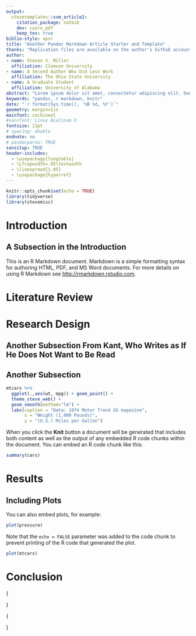 ```yaml
---
output: 
  stevetemplates::svm_article2:
    citation_package: natbib
    dev: cairo_pdf
    keep_tex: true
biblio-style: apsr
title: "Another Pandoc Markdown Article Starter and Template"
thanks: "Replication files are available on the author's Github account (http://github.com/svmiller/svm-r-markdown-templates). **Current version**: `r format(Sys.time(), '%B %d, %Y')`; **Corresponding author**: steven.v.miller@gmail.com."
author:
- name: Steven V. Miller
  affiliation: Clemson University
- name: A Second Author Who Did Less Work
  affiliation: The Ohio State University
- name: A Graduate Student
  affiliation: University of Alabama
abstract: "Lorem ipsum dolor sit amet, consectetur adipiscing elit. Donec sit amet libero justo. Pellentesque eget nibh ex. Aliquam tincidunt egestas lectus id ullamcorper. Proin tellus orci, posuere sed cursus at, bibendum ac odio. Nam consequat non ante eget aliquam. Nulla facilisis tincidunt elit. Nunc hendrerit pellentesque quam, eu imperdiet ipsum porttitor ut. Interdum et malesuada fames ac ante ipsum primis in faucibus. Suspendisse potenti. Duis vitae nibh mauris. Duis nec sem sit amet ante dictum mattis. Suspendisse diam velit, maximus eget commodo at, faucibus et nisi. Ut a pellentesque eros, sit amet suscipit eros. Nunc tincidunt quis risus suscipit vestibulum. Quisque eu fringilla massa."
keywords: "pandoc, r markdown, knitr"
date: "`r format(Sys.time(), '%B %d, %Y')`"
geometry: margin=1in
mainfont: cochineal
#sansfont: Linux Biolinum O
fontsize: 11pt
# spacing: double
endnote: no
# pandocparas: TRUE
sansitup: TRUE
header-includes:
  - \usepackage{longtable}
  - \LTcapwidth=.95\textwidth
  - \linespread{1.05}
  - \usepackage{hyperref}
---
```


```r
knitr::opts_chunk$set(echo = TRUE)
library(tidyverse)
library(stevemisc)
```



# Introduction

\kant[1]

## A Subsection in the Introduction

\kant[2-5]

This is an R Markdown document. Markdown is a simple formatting syntax for authoring HTML, PDF, and MS Word documents. For more details on using R Markdown see <http://rmarkdown.rstudio.com>. 

# Literature Review

\kant[6-14]

# Research Design

\kant[15]

## Another Subsection From Kant, Who Writes as If He Does Not Want to Be Read

\kant[16-18]

## Another Subsection

\kant[19-23]

```r

mtcars %>%
  ggplot(.,aes(wt, mpg)) + geom_point() +
  theme_steve_web() +
  geom_smooth(method="lm") +
  labs(caption = "Data: 1974 Motor Trend US magazine",
       x = "Weight (1,000 Pounds)",
       y = "(U.S.) Miles per Gallon")

```

When you click the **Knit** button a document will be generated that includes both content as well as the output of any embedded R code chunks within the document. You can embed an R code chunk like this:

```r
summary(cars)
```

# Results

\kant[24]

## Including Plots

You can also embed plots, for example:

```r
plot(pressure)
```

Note that the `echo = FALSE` parameter was added to the code chunk to prevent printing of the R code that generated the plot.


\kant[25-35]

```r
plot(mtcars)
```

# Conclusion

\kant[36-40]

\newpage


{
\def\sym#1{\ifmmode^{#1}\else\(^{#1}\)\fi}
\tiny
\begin{tabular}{l*{9}{c}}
\hline\hline
            &\multicolumn{1}{c}{(1)}&\multicolumn{1}{c}{(2)}&\multicolumn{1}{c}{(3)}&\multicolumn{1}{c}{(4)}&\multicolumn{1}{c}{(5)}&\multicolumn{1}{c}{(6)}&\multicolumn{1}{c}{(7)}&\multicolumn{1}{c}{(8)}&\multicolumn{1}{c}{(9)}\\
            &\multicolumn{1}{c}{lnfatalmin}&\multicolumn{1}{c}{lnfatalmax}&\multicolumn{1}{c}{mid43fatality}&\multicolumn{1}{c}{mid43fatality1}&\multicolumn{1}{c}{mid43fatality2}&\multicolumn{1}{c}{mid43fatality5}&\multicolumn{1}{c}{dymid31fatality1}&\multicolumn{1}{c}{dymid31fatality2}&\multicolumn{1}{c}{dymid31fatality5}\\
\hline
main        &                     &                     &                     &                     &                     &                     &                     &                     &                     \\
contig      &       0.990         &       0.873         &       0.234         &     0.00985         &      0.0992         &       0.180         &       0.133         &       0.179         &       0.288\sym{*}  \\
            &     (0.563)         &     (0.515)         &     (0.144)         &     (0.119)         &     (0.116)         &     (0.113)         &     (0.138)         &     (0.130)         &     (0.127)         \\
[1em]
bothdem     &      -2.210\sym{*}  &      -2.319\sym{**} &      -0.766\sym{***}&      -0.584\sym{**} &      -0.737\sym{***}&      -0.750\sym{***}&      -0.535\sym{*}  &      -0.638\sym{**} &      -0.673\sym{***}\\
            &     (0.911)         &     (0.839)         &     (0.204)         &     (0.191)         &     (0.178)         &     (0.172)         &     (0.234)         &     (0.207)         &     (0.200)         \\
[1em]
relpow      &      -0.708\sym{*}  &      -0.532         &     -0.0709         &      -0.159\sym{*}  &     -0.0658         &     -0.0396         &     -0.0770         &      0.0114         &     0.00766         \\
            &     (0.361)         &     (0.331)         &    (0.0953)         &    (0.0757)         &    (0.0739)         &    (0.0723)         &    (0.0865)         &    (0.0807)         &    (0.0789)         \\
[1em]
bothmaj     &       3.796\sym{***}&       3.502\sym{***}&       0.815\sym{***}&       0.393\sym{***}&       0.559\sym{***}&       0.639\sym{***}&       0.439\sym{***}&       0.649\sym{***}&       0.761\sym{***}\\
            &     (0.459)         &     (0.423)         &     (0.155)         &     (0.102)         &     (0.104)         &     (0.104)         &     (0.114)         &     (0.107)         &     (0.107)         \\
[1em]
alliance    &      -0.652         &      -0.704\sym{*}  &      -0.226\sym{*}  &      -0.147         &      -0.173\sym{*}  &      -0.178\sym{*}  &      -0.217\sym{*}  &      -0.228\sym{**} &      -0.253\sym{**} \\
            &     (0.388)         &     (0.357)         &    (0.0969)         &    (0.0841)         &    (0.0793)         &    (0.0774)         &    (0.0964)         &    (0.0874)         &    (0.0852)         \\
[1em]
bothadv     &      -0.319         &      -0.397         &      -0.281\sym{*}  &      -0.153         &      -0.173         &      -0.169         &      -0.341\sym{*}  &      -0.300\sym{*}  &      -0.230         \\
            &     (0.555)         &     (0.512)         &     (0.138)         &     (0.117)         &     (0.114)         &     (0.111)         &     (0.151)         &     (0.138)         &     (0.135)         \\
[1em]
bothmil     &       0.619         &       0.539         &       0.177         &       0.250\sym{***}&       0.172\sym{*}  &       0.121         &       0.229\sym{**} &       0.114         &       0.107         \\
            &     (0.345)         &     (0.317)         &    (0.0959)         &    (0.0750)         &    (0.0711)         &    (0.0702)         &    (0.0841)         &    (0.0789)         &    (0.0772)         \\
[1em]
\_cons      &      -0.517         &       1.304         &                     &                     &                     &                     &                     &                     &                     \\
            &     (1.650)         &     (1.488)         &                     &                     &                     &                     &                     &                     &                     \\
\hline
select      &                     &                     &                     &                     &                     &                     &                     &                     &                     \\
contig      &       0.519\sym{***}&       0.519\sym{***}&       0.393\sym{***}&       0.469\sym{***}&       0.469\sym{***}&       0.469\sym{***}&       0.543\sym{***}&       0.543\sym{***}&       0.543\sym{***}\\
            &    (0.0442)         &    (0.0442)         &    (0.0470)         &    (0.0405)         &    (0.0405)         &    (0.0405)         &    (0.0424)         &    (0.0424)         &    (0.0424)         \\
[1em]
bothdem     &      -0.569\sym{***}&      -0.569\sym{***}&      -0.508\sym{***}&      -0.546\sym{***}&      -0.545\sym{***}&      -0.545\sym{***}&      -0.509\sym{***}&      -0.509\sym{***}&      -0.509\sym{***}\\
            &    (0.0688)         &    (0.0688)         &    (0.0650)         &    (0.0603)         &    (0.0603)         &    (0.0603)         &    (0.0640)         &    (0.0640)         &    (0.0640)         \\
[1em]
relpow      &      -0.244\sym{***}&      -0.245\sym{***}&      -0.225\sym{***}&      -0.187\sym{***}&      -0.187\sym{***}&      -0.187\sym{***}&      -0.208\sym{***}&      -0.208\sym{***}&      -0.208\sym{***}\\
            &    (0.0328)         &    (0.0328)         &    (0.0340)         &    (0.0305)         &    (0.0306)         &    (0.0306)         &    (0.0318)         &    (0.0318)         &    (0.0318)         \\
[1em]
bothmaj     &      0.0830         &      0.0829         &      0.0151         &      0.0586         &      0.0585         &      0.0585         &      0.0792         &      0.0792         &      0.0792         \\
            &    (0.0440)         &    (0.0440)         &    (0.0473)         &    (0.0407)         &    (0.0407)         &    (0.0408)         &    (0.0418)         &    (0.0418)         &    (0.0418)         \\
[1em]
alliance    &     -0.0386         &     -0.0385         &     -0.0317         &     -0.0298         &     -0.0298         &     -0.0298         &     -0.0257         &     -0.0257         &     -0.0257         \\
            &    (0.0361)         &    (0.0360)         &    (0.0370)         &    (0.0332)         &    (0.0332)         &    (0.0332)         &    (0.0346)         &    (0.0346)         &    (0.0346)         \\
[1em]
bothadv     &      -0.135\sym{**} &      -0.135\sym{**} &      -0.153\sym{**} &      -0.153\sym{***}&      -0.153\sym{***}&      -0.153\sym{***}&      -0.203\sym{***}&      -0.203\sym{***}&      -0.203\sym{***}\\
            &    (0.0475)         &    (0.0475)         &    (0.0470)         &    (0.0427)         &    (0.0427)         &    (0.0427)         &    (0.0479)         &    (0.0479)         &    (0.0479)         \\
[1em]
bothmil     &       0.230\sym{***}&       0.230\sym{***}&       0.287\sym{***}&       0.253\sym{***}&       0.253\sym{***}&       0.253\sym{***}&       0.213\sym{***}&       0.213\sym{***}&       0.213\sym{***}\\
            &    (0.0296)         &    (0.0296)         &    (0.0295)         &    (0.0266)         &    (0.0266)         &    (0.0266)         &    (0.0286)         &    (0.0286)         &    (0.0286)         \\
[1em]
t           &     -0.0456\sym{***}&     -0.0456\sym{***}&     -0.0347\sym{***}&     -0.0463\sym{***}&     -0.0461\sym{***}&     -0.0460\sym{***}&     -0.0470\sym{***}&     -0.0470\sym{***}&     -0.0470\sym{***}\\
            &   (0.00279)         &   (0.00279)         &   (0.00270)         &   (0.00268)         &   (0.00268)         &   (0.00268)         &   (0.00276)         &   (0.00276)         &   (0.00276)         \\
[1em]
t2          &    0.000708\sym{***}&    0.000710\sym{***}&    0.000520\sym{***}&    0.000777\sym{***}&    0.000769\sym{***}&    0.000767\sym{***}&    0.000756\sym{***}&    0.000755\sym{***}&    0.000754\sym{***}\\
            & (0.0000623)         & (0.0000624)         & (0.0000573)         & (0.0000644)         & (0.0000644)         & (0.0000644)         & (0.0000640)         & (0.0000641)         & (0.0000641)         \\
[1em]
t3          & -0.00000310\sym{***}& -0.00000311\sym{***}& -0.00000220\sym{***}& -0.00000371\sym{***}& -0.00000366\sym{***}& -0.00000364\sym{***}& -0.00000345\sym{***}& -0.00000344\sym{***}& -0.00000344\sym{***}\\
            &(0.000000356)         &(0.000000357)         &(0.000000314)         &(0.000000398)         &(0.000000396)         &(0.000000396)         &(0.000000381)         &(0.000000381)         &(0.000000381)         \\
[1em]
\_cons      &      -1.971\sym{***}&      -1.971\sym{***}&      -2.029\sym{***}&      -1.902\sym{***}&      -1.903\sym{***}&      -1.903\sym{***}&      -1.960\sym{***}&      -1.960\sym{***}&      -1.960\sym{***}\\
            &    (0.0567)         &    (0.0567)         &    (0.0601)         &    (0.0527)         &    (0.0528)         &    (0.0528)         &    (0.0549)         &    (0.0549)         &    (0.0549)         \\
\hline
athrho      &                     &                     &                     &                     &                     &                     &                     &                     &                     \\
\_cons      &       0.372\sym{**} &       0.309\sym{*}  &       0.513\sym{*}  &       0.500\sym{***}&       0.429\sym{***}&       0.463\sym{***}&       0.242         &       0.163         &       0.234         \\
            &     (0.128)         &     (0.126)         &     (0.208)         &     (0.135)         &     (0.126)         &     (0.124)         &     (0.139)         &     (0.129)         &     (0.126)         \\
\hline
lnsigma     &                     &                     &                     &                     &                     &                     &                     &                     &                     \\
\_cons      &       1.553\sym{***}&       1.456\sym{***}&                     &                     &                     &                     &                     &                     &                     \\
            &    (0.0447)         &    (0.0396)         &                     &                     &                     &                     &                     &                     &                     \\
\hline
cut1        &                     &                     &                     &                     &                     &                     &                     &                     &                     \\
\_cons      &                     &                     &       1.141\sym{*}  &       1.228\sym{***}&       0.472         &       0.624\sym{*}  &       1.024\sym{**} &      0.0187         &       0.297         \\
            &                     &                     &     (0.468)         &     (0.302)         &     (0.323)         &     (0.312)         &     (0.366)         &     (0.366)         &     (0.351)         \\
\hline
cut2        &                     &                     &                     &                     &                     &                     &                     &                     &                     \\
\_cons      &                     &                     &       1.499\sym{***}&       1.460\sym{***}&       1.494\sym{***}&       0.916\sym{**} &       1.253\sym{***}&       1.231\sym{***}&       0.565         \\
            &                     &                     &     (0.439)         &     (0.291)         &     (0.283)         &     (0.299)         &     (0.360)         &     (0.347)         &     (0.345)         \\
\hline
cut3        &                     &                     &                     &                     &                     &                     &                     &                     &                     \\
\_cons      &                     &                     &       1.658\sym{***}&       1.573\sym{***}&       1.610\sym{***}&       1.036\sym{***}&       1.362\sym{***}&       1.343\sym{***}&       0.674\sym{*}  \\
            &                     &                     &     (0.427)         &     (0.286)         &     (0.279)         &     (0.295)         &     (0.358)         &     (0.345)         &     (0.342)         \\
\hline
cut4        &                     &                     &                     &                     &                     &                     &                     &                     &                     \\
\_cons      &                     &                     &       1.740\sym{***}&       1.633\sym{***}&       1.671\sym{***}&       1.096\sym{***}&       1.449\sym{***}&       1.431\sym{***}&       0.752\sym{*}  \\
            &                     &                     &     (0.421)         &     (0.284)         &     (0.277)         &     (0.292)         &     (0.356)         &     (0.344)         &     (0.340)         \\
\hline
cut5        &                     &                     &                     &                     &                     &                     &                     &                     &                     \\
\_cons      &                     &                     &       1.788\sym{***}&       1.669\sym{***}&       1.708\sym{***}&       1.865\sym{***}&       1.473\sym{***}&       1.456\sym{***}&       1.750\sym{***}\\
            &                     &                     &     (0.418)         &     (0.282)         &     (0.276)         &     (0.263)         &     (0.355)         &     (0.344)         &     (0.321)         \\
\hline
\(N\)       &       97502         &       97502         &       97502         &       97502         &       97502         &       97502         &       97502         &       97502         &       97502         \\
\hline\hline
\multicolumn{10}{l}{\footnotesize Standard errors in parentheses}\\
\multicolumn{10}{l}{\footnotesize \sym{*} \(p<0.05\), \sym{**} \(p<0.01\), \sym{***} \(p<0.001\)}\\
\end{tabular}
}



\newpage


{
\def\sym#1{\ifmmode^{#1}\else\(^{#1}\)\fi}
\tiny
\begin{tabular}{l*{9}{c}}
\hline\hline
            &\multicolumn{1}{c}{(1)}&\multicolumn{1}{c}{(2)}&\multicolumn{1}{c}{(3)}&\multicolumn{1}{c}{(4)}&\multicolumn{1}{c}{(5)}&\multicolumn{1}{c}{(6)}&\multicolumn{1}{c}{(7)}&\multicolumn{1}{c}{(8)}&\multicolumn{1}{c}{(9)}\\
            &\multicolumn{1}{c}{lnfatalmin}&\multicolumn{1}{c}{lnfatalmax}&\multicolumn{1}{c}{mid43fatality}&\multicolumn{1}{c}{mid43fatality1}&\multicolumn{1}{c}{mid43fatality2}&\multicolumn{1}{c}{mid43fatality5}&\multicolumn{1}{c}{dymid31fatality1}&\multicolumn{1}{c}{dymid31fatality2}&\multicolumn{1}{c}{dymid31fatality5}\\
\hline
main        &                     &                     &                     &                     &                     &                     &                     &                     &                     \\
contig      &       0.333         &      0.0733         &       0.236         &       0.182         &       0.139         &       0.226         &     -0.0427         &     -0.0947         &      0.0952         \\
            &     (0.810)         &     (0.729)         &     (0.158)         &     (0.124)         &     (0.165)         &     (0.168)         &     (0.206)         &     (0.197)         &     (0.185)         \\
[1em]
bothdem     &      -2.704\sym{**} &      -2.724\sym{**} &      -0.856\sym{***}&      -0.699\sym{***}&      -0.863\sym{***}&      -0.875\sym{***}&      -0.507\sym{*}  &      -0.674\sym{***}&      -0.715\sym{***}\\
            &     (0.922)         &     (0.846)         &     (0.161)         &     (0.155)         &     (0.147)         &     (0.143)         &     (0.231)         &     (0.203)         &     (0.193)         \\
[1em]
relpow      &      -0.909\sym{**} &      -0.733\sym{*}  &      -0.151\sym{*}  &      -0.193\sym{**} &      -0.132\sym{*}  &      -0.114\sym{*}  &      -0.118         &     -0.0500         &     -0.0654         \\
            &     (0.337)         &     (0.308)         &    (0.0648)         &    (0.0590)         &    (0.0586)         &    (0.0569)         &    (0.0802)         &    (0.0744)         &    (0.0709)         \\
[1em]
bothmaj     &       3.177\sym{***}&       2.793\sym{***}&       0.577\sym{***}&       0.391\sym{***}&       0.444\sym{***}&       0.538\sym{***}&       0.301\sym{*}  &       0.400\sym{***}&       0.569\sym{***}\\
            &     (0.491)         &     (0.447)         &    (0.0782)         &    (0.0717)         &    (0.0917)         &    (0.0884)         &     (0.119)         &     (0.114)         &     (0.106)         \\
[1em]
alliance    &      -0.597         &      -0.652         &     -0.0926         &     -0.0888         &      -0.100         &     -0.0858         &      -0.262\sym{**} &      -0.246\sym{**} &      -0.241\sym{**} \\
            &     (0.376)         &     (0.346)         &    (0.0792)         &    (0.0671)         &    (0.0666)         &    (0.0672)         &    (0.0922)         &    (0.0831)         &    (0.0809)         \\
[1em]
bothadv     &      -0.585         &      -0.587         &      -0.333\sym{***}&      -0.228\sym{*}  &      -0.244\sym{**} &      -0.279\sym{**} &      -0.280\sym{*}  &      -0.228         &      -0.174         \\
            &     (0.535)         &     (0.491)         &    (0.0985)         &    (0.0888)         &    (0.0889)         &    (0.0874)         &     (0.141)         &     (0.129)         &     (0.125)         \\
[1em]
bothmil     &       0.785\sym{*}  &       0.657\sym{*}  &       0.276\sym{***}&       0.311\sym{***}&       0.246\sym{***}&       0.214\sym{***}&       0.173\sym{*}  &      0.0851         &       0.110         \\
            &     (0.335)         &     (0.307)         &    (0.0633)         &    (0.0560)         &    (0.0547)         &    (0.0542)         &    (0.0809)         &    (0.0751)         &    (0.0714)         \\
[1em]
\_cons      &      -0.575         &       1.706         &                     &                     &                     &                     &                     &                     &                     \\
            &     (2.317)         &     (2.071)         &                     &                     &                     &                     &                     &                     &                     \\
\hline
select      &                     &                     &                     &                     &                     &                     &                     &                     &                     \\
contig      &       1.137\sym{***}&       1.137\sym{***}&       0.991\sym{***}&       1.062\sym{***}&       1.061\sym{***}&       1.061\sym{***}&       1.158\sym{***}&       1.158\sym{***}&       1.158\sym{***}\\
            &    (0.0260)         &    (0.0260)         &    (0.0261)         &    (0.0232)         &    (0.0233)         &    (0.0234)         &    (0.0250)         &    (0.0250)         &    (0.0250)         \\
[1em]
bothdem     &      -0.581\sym{***}&      -0.581\sym{***}&      -0.534\sym{***}&      -0.568\sym{***}&      -0.567\sym{***}&      -0.567\sym{***}&      -0.508\sym{***}&      -0.507\sym{***}&      -0.507\sym{***}\\
            &    (0.0665)         &    (0.0665)         &    (0.0601)         &    (0.0563)         &    (0.0562)         &    (0.0562)         &    (0.0604)         &    (0.0604)         &    (0.0604)         \\
[1em]
relpow      &      -0.212\sym{***}&      -0.213\sym{***}&      -0.178\sym{***}&      -0.159\sym{***}&      -0.159\sym{***}&      -0.159\sym{***}&      -0.179\sym{***}&      -0.179\sym{***}&      -0.179\sym{***}\\
            &    (0.0258)         &    (0.0258)         &    (0.0250)         &    (0.0227)         &    (0.0227)         &    (0.0227)         &    (0.0249)         &    (0.0249)         &    (0.0249)         \\
[1em]
bothmaj     &       0.661\sym{***}&       0.661\sym{***}&       0.606\sym{***}&       0.648\sym{***}&       0.648\sym{***}&       0.648\sym{***}&       0.648\sym{***}&       0.648\sym{***}&       0.649\sym{***}\\
            &    (0.0266)         &    (0.0266)         &    (0.0257)         &    (0.0229)         &    (0.0230)         &    (0.0230)         &    (0.0255)         &    (0.0255)         &    (0.0255)         \\
[1em]
alliance    &     0.00178         &     0.00198         &      0.0264         &      0.0385         &      0.0385         &      0.0383         &      0.0138         &      0.0138         &      0.0137         \\
            &    (0.0342)         &    (0.0342)         &    (0.0343)         &    (0.0302)         &    (0.0304)         &    (0.0305)         &    (0.0328)         &    (0.0328)         &    (0.0328)         \\
[1em]
bothadv     &      -0.158\sym{***}&      -0.158\sym{***}&      -0.145\sym{***}&      -0.162\sym{***}&      -0.162\sym{***}&      -0.161\sym{***}&      -0.216\sym{***}&      -0.216\sym{***}&      -0.216\sym{***}\\
            &    (0.0440)         &    (0.0440)         &    (0.0413)         &    (0.0381)         &    (0.0381)         &    (0.0381)         &    (0.0442)         &    (0.0442)         &    (0.0442)         \\
[1em]
bothmil     &       0.243\sym{***}&       0.244\sym{***}&       0.290\sym{***}&       0.267\sym{***}&       0.267\sym{***}&       0.267\sym{***}&       0.226\sym{***}&       0.226\sym{***}&       0.226\sym{***}\\
            &    (0.0258)         &    (0.0258)         &    (0.0245)         &    (0.0222)         &    (0.0223)         &    (0.0224)         &    (0.0250)         &    (0.0250)         &    (0.0250)         \\
[1em]
t           &     -0.0415\sym{***}&     -0.0416\sym{***}&     -0.0278\sym{***}&     -0.0377\sym{***}&     -0.0376\sym{***}&     -0.0376\sym{***}&     -0.0421\sym{***}&     -0.0421\sym{***}&     -0.0420\sym{***}\\
            &   (0.00243)         &   (0.00243)         &   (0.00218)         &   (0.00217)         &   (0.00219)         &   (0.00220)         &   (0.00237)         &   (0.00238)         &   (0.00238)         \\
[1em]
t2          &    0.000667\sym{***}&    0.000669\sym{***}&    0.000433\sym{***}&    0.000652\sym{***}&    0.000646\sym{***}&    0.000645\sym{***}&    0.000689\sym{***}&    0.000687\sym{***}&    0.000686\sym{***}\\
            & (0.0000545)         & (0.0000546)         & (0.0000462)         & (0.0000516)         & (0.0000519)         & (0.0000519)         & (0.0000553)         & (0.0000553)         & (0.0000553)         \\
[1em]
t3          & -0.00000296\sym{***}& -0.00000297\sym{***}& -0.00000186\sym{***}& -0.00000313\sym{***}& -0.00000309\sym{***}& -0.00000308\sym{***}& -0.00000313\sym{***}& -0.00000312\sym{***}& -0.00000311\sym{***}\\
            &(0.000000313)         &(0.000000314)         &(0.000000252)         &(0.000000315)         &(0.000000316)         &(0.000000315)         &(0.000000329)         &(0.000000329)         &(0.000000329)         \\
[1em]
\_cons      &      -2.858\sym{***}&      -2.857\sym{***}&      -2.940\sym{***}&      -2.812\sym{***}&      -2.812\sym{***}&      -2.812\sym{***}&      -2.842\sym{***}&      -2.842\sym{***}&      -2.843\sym{***}\\
            &    (0.0291)         &    (0.0290)         &    (0.0289)         &    (0.0260)         &    (0.0262)         &    (0.0263)         &    (0.0283)         &    (0.0283)         &    (0.0283)         \\
\hline
athrho      &                     &                     &                     &                     &                     &                     &                     &                     &                     \\
\_cons      &       0.447\sym{**} &       0.366\sym{**} &       1.010\sym{***}&       0.863\sym{***}&       0.773\sym{***}&       0.794\sym{***}&       0.244         &       0.216         &       0.316\sym{*}  \\
            &     (0.140)         &     (0.138)         &     (0.178)         &     (0.130)         &     (0.150)         &     (0.153)         &     (0.162)         &     (0.150)         &     (0.144)         \\
\hline
lnsigma     &                     &                     &                     &                     &                     &                     &                     &                     &                     \\
\_cons      &       1.580\sym{***}&       1.473\sym{***}&                     &                     &                     &                     &                     &                     &                     \\
            &    (0.0541)         &    (0.0468)         &                     &                     &                     &                     &                     &                     &                     \\
\hline
cut1        &                     &                     &                     &                     &                     &                     &                     &                     &                     \\
\_cons      &                     &                     &       1.926\sym{***}&       1.933\sym{***}&       1.153\sym{**} &       1.281\sym{**} &       0.775         &      -0.231         &       0.214         \\
            &                     &                     &     (0.343)         &     (0.262)         &     (0.397)         &     (0.397)         &     (0.545)         &     (0.541)         &     (0.505)         \\
\hline
cut2        &                     &                     &                     &                     &                     &                     &                     &                     &                     \\
\_cons      &                     &                     &       2.196\sym{***}&       2.122\sym{***}&       2.002\sym{***}&       1.535\sym{***}&       0.996         &       0.958         &       0.480         \\
            &                     &                     &     (0.313)         &     (0.248)         &     (0.329)         &     (0.375)         &     (0.537)         &     (0.508)         &     (0.494)         \\
\hline
cut3        &                     &                     &                     &                     &                     &                     &                     &                     &                     \\
\_cons      &                     &                     &       2.312\sym{***}&       2.212\sym{***}&       2.095\sym{***}&       1.637\sym{***}&       1.105\sym{*}  &       1.067\sym{*}  &       0.590         \\
            &                     &                     &     (0.300)         &     (0.242)         &     (0.321)         &     (0.366)         &     (0.534)         &     (0.505)         &     (0.490)         \\
\hline
cut4        &                     &                     &                     &                     &                     &                     &                     &                     &                     \\
\_cons      &                     &                     &       2.390\sym{***}&       2.275\sym{***}&       2.161\sym{***}&       1.704\sym{***}&       1.214\sym{*}  &       1.177\sym{*}  &       0.691         \\
            &                     &                     &     (0.292)         &     (0.238)         &     (0.316)         &     (0.361)         &     (0.531)         &     (0.503)         &     (0.486)         \\
\hline
cut5        &                     &                     &                     &                     &                     &                     &                     &                     &                     \\
\_cons      &                     &                     &       2.451\sym{***}&       2.325\sym{***}&       2.214\sym{***}&       2.323\sym{***}&       1.246\sym{*}  &       1.209\sym{*}  &       1.638\sym{***}\\
            &                     &                     &     (0.286)         &     (0.234)         &     (0.313)         &     (0.311)         &     (0.530)         &     (0.502)         &     (0.453)         \\
\hline
\(N\)       &      748210         &      748210         &      748210         &      748210         &      748210         &      748210         &      748210         &      748210         &      748210         \\
\hline\hline
\multicolumn{10}{l}{\footnotesize Standard errors in parentheses}\\
\multicolumn{10}{l}{\footnotesize \sym{*} \(p<0.05\), \sym{**} \(p<0.01\), \sym{***} \(p<0.001\)}\\
\end{tabular}
}




<!--                                &                     &                        &                &                &                 \\ -->
<!-- cut1                           &                     &                        &                &                &                 \\ -->
<!-- \_cons                         & 0.454               & 0.0809                 & 1.926***       & 1.794***       & 0.344           \\ -->
<!--                                & (0.601)             & (0.597)                & (0.343)        & (0.362)        & (0.802)         \\ -->
<!--                                &                     &                        &                &                &                 \\ -->
<!-- cut2                           &                     &                        &                &                &                 \\ -->
<!-- \_cons                         & 0.809               & 0.451                  & 2.196***       & 2.076***       & 0.699           \\ -->
<!--                                & (0.584)             & (0.581)                & (0.313)        & (0.332)        & (0.784)         \\ -->
<!--                                &                     &                        &                &                &                 \\ -->
<!-- cut3                           &                     &                        &                &                &                 \\ -->
<!-- \_cons                         & 0.926               & 0.693                  & 2.312***       & 2.196***       & 0.858           \\ -->
<!--                                & (0.579)             & (0.572)                & (0.300)        & (0.320)        & (0.776)         \\ -->
<!--                                &                     &                        &                &                &                 \\ -->
<!-- cut4                           &                     &                        &                &                &                 \\ -->
<!-- \_cons                         & 1.069               & 0.816                  & 2.390***       & 2.278***       & 1.011           \\ -->
<!--                                & (0.573)             & (0.567)                & (0.292)        & (0.312)        & (0.769)         \\ -->
<!--                                &                     &                        &                &                &                 \\ -->
<!-- cut5                           &                     &                        &                &                &                 \\ -->
<!-- \_cons                         & 1.160*              & 0.972                  & 2.451***       & 2.341***       & 1.055           \\ -->
<!--                                & (0.569)             & (0.562)                & (0.286)        & (0.306)        & (0.767)         \\ -->
<!--                                &                     &                        &                &                &                 \\ -->
<!-- athrho                         &                     &                        &                &                &                 \\ -->
<!-- \_cons                         & 0.327               & 0.284                  & 1.010***       & 0.945***       & 0.271           \\ -->
<!--                                & (0.176)             & (0.168)                & (0.178)        & (0.173)        & (0.223)         \\ -->
<!--                                &                     &                        &                &                &                 \\ -->


<!-- mid43onset  &                     &                     &                     \\ -->
<!-- contig      &                     &       1.142\sym{***}&                     \\ -->
<!--             &                     &    (0.0172)         &                     \\ -->
<!-- [1em] -->
<!-- bothdem     &                     &      -0.315\sym{***}&                     \\ -->
<!--             &                     &    (0.0294)         &                     \\ -->
<!-- [1em] -->
<!-- relpow      &                     &      -0.176\sym{***}&                     \\ -->
<!--             &                     &    (0.0166)         &                     \\ -->
<!-- [1em] -->
<!-- bothmaj     &                     &       0.738\sym{***}&                     \\ -->
<!--             &                     &    (0.0167)         &                     \\ -->
<!-- [1em] -->
<!-- alliance    &                     &      0.0658\sym{**} &                     \\ -->
<!--             &                     &    (0.0218)         &                     \\ -->
<!-- [1em] -->
<!-- bothadv     &                     &     -0.0889\sym{***}&                     \\ -->
<!--             &                     &    (0.0255)         &                     \\ -->
<!-- [1em] -->
<!-- bothmil     &                     &       0.254\sym{***}&                     \\ -->
<!--             &                     &    (0.0164)         &                     \\ -->
<!-- [1em] -->
<!-- mid43spell  &                     &     -0.0492\sym{***}&                     \\ -->
<!--             &                     &   (0.00146)         &                     \\ -->
<!-- [1em] -->
<!-- mid43spell2 &                     &    0.000774\sym{***}&                     \\ -->
<!--             &                     & (0.0000324)         &                     \\ -->
<!-- [1em] -->
<!-- mid43spell3 &                     & -0.00000329\sym{***}&                     \\ -->
<!--             &                     &(0.000000182)         &                     \\ -->
<!-- [1em] -->
<!-- \_cons      &                     &      -2.479\sym{***}&                     \\ -->
<!--             &                     &    (0.0183)         &                     \\ -->



<!-- \hline -->
<!-- dymid31onset&                     &                     &                     \\ -->
<!-- contig      &                     &                     &       1.179\sym{***}\\ -->
<!--             &                     &                     &    (0.0177)         \\ -->
<!-- [1em] -->
<!-- bothdem     &                     &                     &      -0.283\sym{***}\\ -->
<!--             &                     &                     &    (0.0301)         \\ -->
<!-- [1em] -->
<!-- relpow      &                     &                     &      -0.176\sym{***}\\ -->
<!--             &                     &                     &    (0.0174)         \\ -->
<!-- [1em] -->
<!-- bothmaj     &                     &                     &       0.762\sym{***}\\ -->
<!--             &                     &                     &    (0.0173)         \\ -->
<!-- [1em] -->
<!-- alliance    &                     &                     &      0.0767\sym{***}\\ -->
<!--             &                     &                     &    (0.0224)         \\ -->
<!-- [1em] -->
<!-- bothadv     &                     &                     &     -0.0884\sym{***}\\ -->
<!--             &                     &                     &    (0.0265)         \\ -->
<!-- [1em] -->
<!-- bothmil     &                     &                     &       0.231\sym{***}\\ -->
<!--             &                     &                     &    (0.0173)         \\ -->
<!-- [1em] -->
<!-- dymid31spell&                     &                     &     -0.0516\sym{***}\\ -->
<!--             &                     &                     &   (0.00153)         \\ -->
<!-- [1em] -->
<!-- dymid31spell2&                     &                     &    0.000800\sym{***}\\ -->
<!--             &                     &                     & (0.0000336)         \\ -->
<!-- [1em] -->
<!-- dymid31spell3&                     &                     & -0.00000339\sym{***}\\ -->
<!--             &                     &                     &(0.000000188)         \\ -->
<!-- [1em] -->
<!-- \_cons      &                     &                     &      -2.506\sym{***}\\ -->
<!--             &                     &                     &    (0.0190)         \\ -->
